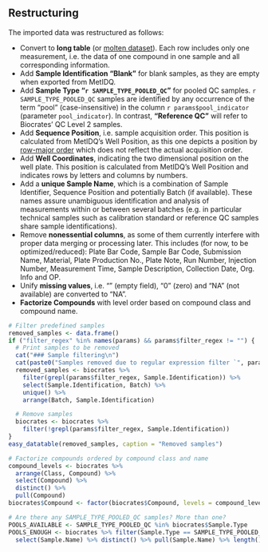 ## Restructuring

<!-- Most of the restructuring is currently done already during the import of Biocrates data. -->

The imported data was restructured as follows:

* Convert to **long table** (or [molten dataset](http://dx.doi.org/10.18637/jss.v059.i10)). Each row
includes only one measurement, i.e. the data of one compound in one sample and all corresponding
information.
* Add **Sample Identification "Blank"** for blank samples, as they are empty when exported from
MetIDQ.
* Add **Sample Type "`r SAMPLE_TYPE_POOLED_QC`"** for pooled QC samples. `r SAMPLE_TYPE_POOLED_QC`
samples are identified by any occurrence of the term "pool" (case-insensitive) in the column
`r params$pool_indicator` (parameter `pool_indicator`). In contrast, **"Reference QC"** will refer
to Biocrates' QC Level 2 samples.
* Add **Sequence Position**, i.e. sample acquisition order. This position is calculated from
MetIDQ's Well Position, as this one depicts a position by
[row-major order](https://en.wikipedia.org/wiki/Row-_and_column-major_order) which does not reflect
the actual acquisition order.
* Add **Well Coordinates**, indicating the two dimensional position on the well plate. This position
is calculated from MetIDQ's Well Position and indicates rows by letters and columns by numbers.
* Add a **unique Sample Name**, which is a combination of Sample Identifier, Sequence Position and
potentially Batch (if available). These names assure unambiguous identification and analysis of
measurements within or between several batches (e.g. in particular technical samples such as
calibration standard or reference QC samples share sample identifications).
* Remove **nonessential columns**, as some of them currently interfere with proper data merging or
processing later. This includes (for now, to be optimized/reduced):
Plate Bar Code,
Sample Bar Code,
Submission Name,
Material,
Plate Production No.,
Plate Note,
Run Number,
Injection Number,
Measurement Time,
Sample Description,
Collection Date,
Org. Info and
OP.
* Unify **missing values**, i.e. "" (empty field), "0" (zero) and "NA" (not available) are converted
to "NA".
* **Factorize Compounds** with level order based on compound class and compound name.


```r
# Filter predefined samples
removed_samples <- data.frame()
if ("filter_regex" %in% names(params) && params$filter_regex != "") {
  # Print samples to be removed
  cat("### Sample filtering\n")
  cat(paste0("Samples removed due to regular expression filter `", params$filter_regex, "`:\n"))
  removed_samples <- biocrates %>%
    filter(grepl(params$filter_regex, Sample.Identification)) %>%
    select(Sample.Identification, Batch) %>%
    unique() %>%
    arrange(Batch, Sample.Identification)

  # Remove samples
  biocrates <- biocrates %>%
    filter(!grepl(params$filter_regex, Sample.Identification))
}
easy_datatable(removed_samples, caption = "Removed samples")
```

```r
# Factorize compounds ordered by compound class and name
compound_levels <- biocrates %>%
  arrange(Class, Compound) %>%
  select(Compound) %>%
  distinct() %>%
  pull(Compound)
biocrates$Compound <- factor(biocrates$Compound, levels = compound_levels)
```

```r
# Are there any SAMPLE_TYPE_POOLED_QC samples? More than one?
POOLS_AVAILABLE <- SAMPLE_TYPE_POOLED_QC %in% biocrates$Sample.Type
POOLS_ENOUGH <- biocrates %>% filter(Sample.Type == SAMPLE_TYPE_POOLED_QC) %>%
  select(Sample.Name) %>% distinct() %>% pull(Sample.Name) %>% length() > 1
```
